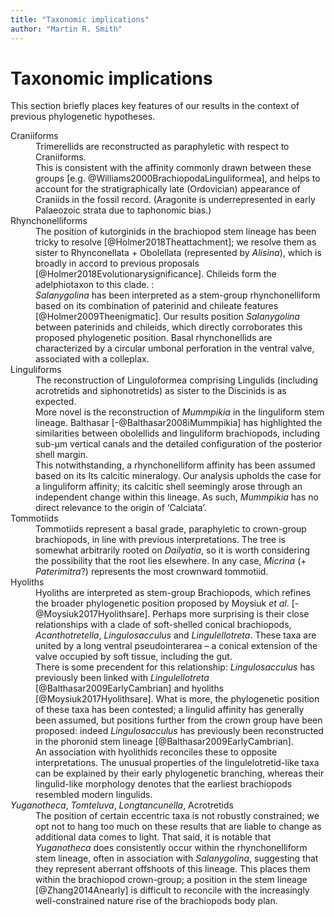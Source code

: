 ```yaml
---
title: "Taxonomic implications"
author: "Martin R. Smith"
---
```


# Taxonomic implications

This section briefly places key features of our results in the context of previous phylogenetic hypotheses.

Craniiforms
: Trimerellids are reconstructed as paraphyletic with respect to Craniiforms.  
: This is consistent with the affinity commonly drawn between these groups [e.g. @Williams2000BrachiopodaLinguliformea], and helps to account for the stratigraphically late (Ordovician) appearance of Craniids in the fossil record.  (Aragonite is underrepresented in early Palaeozoic strata due to taphonomic bias.)

Rhynchonelliforms
: The position of kutorginids in the brachiopod stem lineage has been tricky to resolve [@Holmer2018Theattachment]; we resolve them as sister to Rhynconellata + Obolellata (represented by _Alisina_), which is broadly in accord to previous proposals [@Holmer2018Evolutionarysignificance].  Chileids form the adelphiotaxon to this clade.
:
: _Salanygolina_ has been interpreted as a stem-group rhynchonelliform based on its combination of paterinid and chileate features [@Holmer2009Theenigmatic].  Our results position _Salanygolina_ between paterinids and chileids, which directly corroborates this proposed phylogenetic position.  Basal rhynchonellids are characterized by a circular umbonal perforation in the ventral valve, associated with a colleplax.

Linguliforms
: The reconstruction of Linguloformea comprising Lingulids (including acrotretids and siphonotretids) as sister to the Discinids is as expected.
: More novel is the reconstruction of _Mummpikia_ in the linguliform stem lineage. Balthasar [-@Balthasar2008iMummpikia] has highlighted the similarities between obolellids and linguliform brachiopods, including sub-&mu;m vertical canals and the detailed configuration of the posterior shell margin.
: This notwithstanding, a rhynchonelliform affinity has been assumed based on its Its calcitic mineralogy.  Our analysis upholds the case for a linguliform affinity; its calcitic shell seemingly arose through an independent change within this lineage.  As such, _Mummpikia_ has no direct relevance to the origin of 'Calciata'.

Tommotiids
: Tommotiids represent a basal grade, paraphyletic to crown-group brachiopods, in line with previous interpretations.  The tree is somewhat arbitrarily rooted on _Dailyatia_, so it is worth considering the possibility that the root lies elsewhere.  In any case, _Micrina_ (+ _Paterimitra_?) represents the most crownward tommotiid.

Hyoliths
: Hyoliths are interpreted as stem-group Brachiopods, which refines the broader phylogenetic position proposed by Moysiuk _et al_. [-@Moysiuk2017Hyolithsare].  Perhaps more surprising is their close relationships with a clade of soft-shelled conical brachiopods, _Acanthotretella_, _Lingulosacculus_ and _Lingulellotreta_.  These taxa are united by a long ventral pseudointerarea -- a conical extension of the valve occupied by soft tissue, including the gut.
: There is some precendent for this relationship: _Lingulosacculus_ has previously been linked with _Lingulellotreta_ [@Balthasar2009EarlyCambrian] and hyoliths [@Moysiuk2017Hyolithsare].  What is more, the phylogenetic position of these taxa has been contested; a lingulid affinity has generally been assumed, but positions further from the crown group have been proposed: indeed _Lingulosacculus_ has previously been reconstructed in the phoronid stem lineage [@Balthasar2009EarlyCambrian].  
: An association with hyolithids reconciles these to opposite interpretations.  The unusual properties of the lingulelotretid-like taxa can be explained by their early phylogenetic branching, whereas their lingulid-like morphology denotes that the earliest brachiopods resembled modern lingulids.

_Yuganotheca_, _Tomteluva_, _Longtancunella_, Acrotretids
: The position of certain eccentric taxa is not robustly constrained; we opt not to hang too much on these results that are liable to change as additional data comes to light.  That said, it is notable that _Yuganotheca_ does consistently occur within the rhynchonelliform stem lineage, often in association with _Salanygolina_, suggesting that they represent aberrant offshoots of this lineage.  This places them within the brachiopod crown-group; a position in the stem lineage [@Zhang2014Anearly] is difficult to reconcile with the increasingly well-constrained nature rise of the brachiopods body plan.
